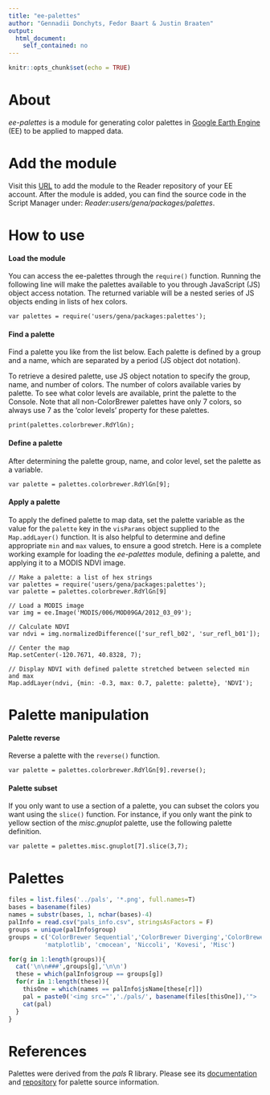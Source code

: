 ```yaml
---
title: "ee-palettes"
author: "Gennadii Donchyts, Fedor Baart & Justin Braaten"
output:
  html_document:
    self_contained: no
---
```


```r
knitr::opts_chunk$set(echo = TRUE)
```

# About

*ee-palettes* is a module for generating color palettes in [Google Earth Engine](https://earthengine.google.com/) (EE) to be applied to mapped data.


# Add the module

Visit this [URL](https://code.earthengine.google.com/?accept_repo=users/gena/palettes) to add the module to the Reader repository of your EE account. After the module is added, you can find the source code in the Script Manager under: *Reader:users/gena/packages/palettes*. 

# How to use

#### Load the module

You can access the ee-palettes through the `require()` function. Running the following line will make the palettes available to you through JavaScript (JS) object access notation. The returned variable will be a nested series of JS objects ending in lists of hex colors. 

```
var palettes = require('users/gena/packages:palettes');

```

#### Find a palette

Find a palette you like from the list below. Each palette is defined by a group and a name, which are separated by a period (JS object dot notation). 

To retrieve a desired palette, use JS object notation to specify the group, name, and number of colors. The number of colors available varies by palette. To see what color levels are available, print the palette to the Console. Note that all non-ColorBrewer palettes have only 7 colors, so always use 7 as the 'color levels' property for these palettes.

```
print(palettes.colorbrewer.RdYlGn);
```


#### Define a palette

After determining the palette group, name, and color level, set the palette as a variable.

```
var palette = palettes.colorbrewer.RdYlGn[9];
```

#### Apply a palette

To apply the defined palette to map data, set the palette variable as the value for the `palette` key in the `visParams` object supplied to the `Map.addLayer()` function. It is also helpful to determine and define appropriate `min` and `max` values, to ensure a good stretch. Here is a complete working example for loading the *ee-palettes* module, defining a palette, and applying it to a MODIS NDVI image.


```
// Make a palette: a list of hex strings
var palettes = require('users/gena/packages:palettes');
var palette = palettes.colorbrewer.RdYlGn[9]

// Load a MODIS image
var img = ee.Image('MODIS/006/MOD09GA/2012_03_09');

// Calculate NDVI
var ndvi = img.normalizedDifference(['sur_refl_b02', 'sur_refl_b01']);

// Center the map
Map.setCenter(-120.7671, 40.8328, 7);

// Display NDVI with defined palette stretched between selected min and max
Map.addLayer(ndvi, {min: -0.3, max: 0.7, palette: palette}, 'NDVI');
```

# Palette manipulation

#### Palette reverse

Reverse a palette with the `reverse()` function.

```
var palette = palettes.colorbrewer.RdYlGn[9].reverse();

```

#### Palette subset

If you only want to use a section of a palette, you can subset the colors you want using the `slice()` function. For instance, if you only want the pink to yellow section of the *misc.gnuplot* palette, use the following palette definition.

```
var palette = palettes.misc.gnuplot[7].slice(3,7);
```

# Palettes

```r

files = list.files('../pals', '*.png', full.names=T)
bases = basename(files)
names = substr(bases, 1, nchar(bases)-4)
palInfo = read.csv("pals_info.csv", stringsAsFactors = F)
groups = unique(palInfo$group)
groups = c('ColorBrewer Sequential','ColorBrewer Diverging','ColorBrewer Qualitative', 
          'matplotlib', 'cmocean', 'Niccoli', 'Kovesi', 'Misc')

for(g in 1:length(groups)){
  cat('\n\n###',groups[g],'\n\n')
  these = which(palInfo$group == groups[g])
  for(r in 1:length(these)){
    thisOne = which(names == palInfo$jsName[these[r]])
    pal = paste0('<img src="','./pals/', basename(files[thisOne]),'"> ',palInfo$figName[these[r]],'<br/>')
    cat(pal)                
  }
}

```

# References

Palettes were derived from the *pals* R library. Please see its [documentation](https://cran.r-project.org/web/packages/pals/pals.pdf) and [repository](https://github.com/kwstat/pals) for palette source information.
